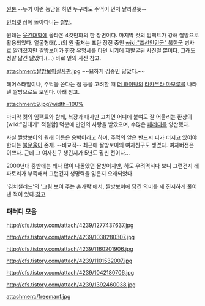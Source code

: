 [http://down.humoruniv.org/hwiparambbs/data//comment/2015/02//pdswait_3559364_1424123190.76343.jpg 원본]
--누가 이런 농담을 하면 누구라도 주먹이 먼저 날라갈듯--

[[인터넷]] 상에 돌아다니는 [[짤방]].

원래는 [[웃긴대학]]에 올라온 4컷만화의 한 장면이다. 마지막 컷의 임팩트가 강해 짤방으로 활용되었다.
얼굴형태(...)의 원 출처는 포탄 장전 중인 [[wiki:"조선인민군" 북한군]] 병사로 알려졌지만 짤방보이가 한창 유명세를 타던 시기에 재발굴된 사진일 뿐이다. 그래도 정말 닮긴 닮았다.(...) 바로 밑의 사진 참고.

attachment:짤방보이실사판.jpg
~~묘하게 김종민 닮았다.~~

헤어스타일이나, 주먹을 쓴다는 점 등을 고려할 때 [[더 화이팅]]의 [[타카무라 마모루]]를 나타낸 짤방으로도 보인다. 아래 참고.

attachment:9.jpg?width=100%

마지막 컷의 임팩트와 함께, 복장과 대사만 고치면 어디에 붙여도 잘 어울리는 환상의 [wiki:"김대기" 적절함] 덕분에 만인의 사랑을 받았으며, 수많은 [[패러디]]를 양산했다.

사실 짤방보이의 원래 이름은 옹박이라고 하며, 주먹의 앞은 반드시 피가 터지고 있어야 한다는 [[불문율]]이 존재. --비교적-- 최근에 짤방보이의 여자친구도 생겼다. 여자버전은 이쁘다. 근데 그 여자친구 생긴지가 5년도 훨씬 전이다...

2000년대 중반에는 꽤나 많이 나돌았던 짤방이지만, 하도 우려먹히다 보니 그런건지 레파토리가 부족해서 그런건지 생명력을 잃은지 오래되었다. 

'김치샐러드'의 '그림 보여 주는 손가락'에서, 짤방보이에 담긴 의미를 꽤 진지하게 풀어낸 적이 있다.[http://blog.naver.com/dsdragon4/90011471750 참고]

=== 패러디 모음 ===
http://cfs.tistory.com/attach/4239/1277437637.jpg

http://cfs.tistory.com/attach/4239/1038280307.jpg

http://cfs.tistory.com/attach/4239/1160201906.jpg

http://cfs.tistory.com/attach/4239/1101532007.jpg

http://cfs.tistory.com/attach/4239/1042180706.jpg

http://cfs.tistory.com/attach/4239/1392460038.jpg

attachment:/freemanf.jpg
